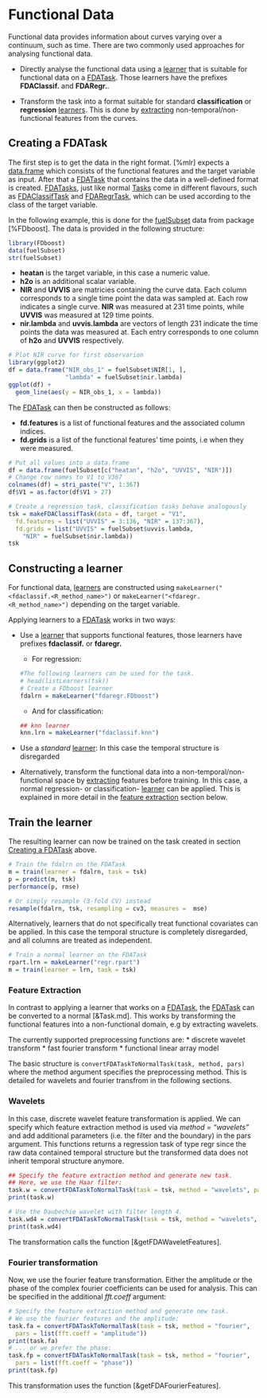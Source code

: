 # Functional Data

Functional data provides information about curves varying over a continuum, such as time.
There are two commonly used approaches for analysing functional data.

* Directly analyse the functional data using a [learner](&Learner.md) that is suitable for functional data on a [FDATask](&makeFDATask). Those learners have the prefixes __FDAClassif.__ and __FDARegr.__.

* Transform the task into a format suitable for standard __classification__ or __regression__ [learners](&Learner.md). 
This is done by [extracting](functional_data.Rmd#feature-extraction) non-temporal/non-functional features from the curves.


## Creating a FDATask

The first step is to get the data in the right format. [%mlr] expects a  [data.frame](&base::data.frame) which consists of the functional features and the target variable as input.
After that a [FDATask](&makeFDATask) that contains the data in a well-defined format is created. [FDATasks](&makeFDATask), just like normal [Tasks](&Task.md) come in different flavours, such as [FDAClassifTask](&makeFDAClassifTask) and [FDARegrTask](&makeFDARegrTask), which can be used according to the class of the target variable.

In the following example, this is done for the [fuelSubset](fuelSubset.task) data from package [%FDboost].
The data is provided in the following structure:

```r
library(FDboost)
data(fuelSubset)
str(fuelSubset)
```

* __heatan__ is the target variable, in this case a numeric value.
* __h2o__ is an additional scalar variable.
* __NIR__ and __UVVIS__ are matricies containing the curve data. Each column corresponds to a single time point the data was sampled at. Each row indicates a single curve. __NIR__ was measured at $231$ time points, while __UVVIS__ was measured at $129$ time points.
* __nir.lambda__ and __uvvis.lambda__ are vectors of length $231$ indicate the time points the data was measured at. Each entry corresponds to one column of __h2o__ and __UVVIS__ respectively.

```r
# Plot NIR curve for first observarion
library(ggplot2)
df = data.frame("NIR_obs_1" = fuelSubset$NIR[1, ],
                "lambda" = fuelSubset$nir.lambda)
ggplot(df) + 
  geom_line(aes(y = NIR_obs_1, x = lambda))
```

The [FDATask](&makeFDATask) can then be constructed as follows:

* __fd.features__ is a list of functional features and the associated column indices.
* __fd.grids__ is a list of the functional features' time points, i.e when they were measured. 

```r
# Put all values into a data.frame
df = data.frame(fuelSubset[c("heatan", "h2o", "UVVIS", "NIR")])
# Change row names to V1 to V367
colnames(df) = stri_paste("V", 1:367)
df$V1 = as.factor(df$V1 > 27)

# Create a regression task, classification tasks behave analogously
tsk = makeFDAClassifTask(data = df, target = "V1", 
  fd.features = list("UVVIS" = 3:136, "NIR" = 137:367),
  fd.grids = list("UVVIS" = fuelSubset$uvvis.lambda,
    "NIR" = fuelSubset$nir.lambda))
tsk
```



## Constructing a learner

For functional data, [learners](&Learner.md) are constructed using 
`makeLearner("<fdaclassif.<R_method_name>")` or 
`makeLearner("<fdaregr.<R_method_name>")` depending on the target variable.

Applying learners to a [FDATask](&makeFDATask) works in two ways:

* Use a [learner](&Learner.md)
that supports functional features, those learners have prefixes  __fdaclassif.__ or __fdaregr.__

  + For regression: 
```r
#The following learners can be used for the task.
# head(listLearners(tsk))
# Create a FDboost learner
fdalrn = makeLearner("fdaregr.FDboost")
```

  + And for classification:
```r
## knn learner
knn.lrn = makeLearner("fdaclassif.knn")
```

* Use a _standard_ [learner](&Learner.md): 
In this case the temporal structure is disregarded

* Alternatively, transform the functional data into a non-temporal/non-functional space by [extracting](functional_data.Rmd#feature-extraction) features before training.
In this case, a normal regression- or classification- [learner](&Learner.md) 
can be applied. 
This is explained in more detail in the [feature extraction](functional_data.Rmd#feature-extraction)
section below.

## Train the learner

The resulting learner can now be trained on the task created in section [Creating a FDATask](functional_data.Rmd#creating-a-fdatask) above. 

```r
# Train the fdalrn on the FDATask
m = train(learner = fdalrn, task = tsk)
p = predict(m, tsk)
performance(p, rmse)

# Or simply resample (3-fold CV) instead
resample(fdalrn, tsk, resampling = cv3, measures =  mse)
```

Alternatively, learners that do not specifically treat functional covariates can
be applied. In this case the temporal structure is completely disregarded, and all
columns are treated as independent.

```r
# Train a normal learner on the FDATask
rpart.lrn = makeLearner("regr.rpart")
m = train(learner = lrn, task = tsk)
```

### Feature Extraction

In contrast to applying a learner that works on a [FDATask](&makeFDATask), the [FDATask](&makeFDATask) can be converted to a normal [&Task.md].
This works by transforming the functional features into a 
non-functional domain, e.g by extracting wavelets.

The currently supported preprocessing functions are:
* discrete wavelet transform
* fast fourier transform
* functional linear array model

The basic structure is `convertFDATaskToNormalTask(task, method, pars)` where the method argument specifies the preprocessing method. This is detailed for wavelets and fourier transfrom in the following sections.

### Wavelets

In this case, discrete wavelet feature transformation is applied.
We can specify which feature extraction method is used via _method = "wavelets"_ and add additional parameters (i.e. the filter and the boundary) in the pars argument. 
This functions returns a regression task of type regr since the raw data contained temporal structure but the transformed data does not inherit temporal structure anymore.
```r
## Specify the feature extraction method and generate new task.
## Here, we use the Haar filter:
task.w = convertFDATaskToNormalTask(task = tsk, method = "wavelets", pars = list(filter = "haar"))
print(task.w)

# Use the Daubechie wavelet with filter length 4.
task.wd4 = convertFDATaskToNormalTask(task = tsk, method = "wavelets", pars = list(filter = "d4"))
print(task.wd4)
```
The transformation calls the function [&getFDAWaveletFeatures].


### Fourier transformation

Now, we use the fourier feature transformation. Either the amplitude or the phase of the complex fourier coefficients can be used for analysis. This can be specified in the additional _fft.coeff_ argument:

```r
# Specify the feature extraction method and generate new task.
# We use the fourier features and the amplitude:
task.fa = convertFDATaskToNormalTask(task = tsk, method = "fourier", 
  pars = list(fft.coeff = "amplitude"))
print(task.fa)
# ... or we prefer the phase:
task.fp = convertFDATaskToNormalTask(task = tsk, method = "fourier", 
  pars = list(fft.coeff = "phase"))
print(task.fp)
```

This transformation uses the function [&getFDAFourierFeatures].

